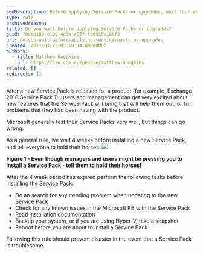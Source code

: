 ```yaml
---
seoDescription: Before applying Service Packs or upgrades, wait four weeks to ensure stability and prevent potential issues.
type: rule
archivedreason:
title: Do you wait before applying Service Packs or upgrades?
guid: 70de0180-c100-4d3a-a97f-f00935c188f3
uri: do-you-wait-before-applying-service-packs-or-upgrades
created: 2011-03-22T05:10:14.0000000Z
authors:
  - title: Matthew Hodgkins
    url: https://ssw.com.au/people/matthew-hodgkins
related: []
redirects: []
---
```


After a new Service Pack is released for a product (for example, Exchange 2010 Service Pack 1), users and management can get very excited about new features that the Service Pack will bring that will help them out, or fix problems that they had been having with the product.

Microsoft generally test their Service Packs very well, but things can go wrong.

As a general rule, we wait 4 weeks before installing a new Service Pack, and tell everyone to hold their horses.
![](holdyourhorses.jpg)

**Figure 1 - Even though managers and users might be pressing you to install a Service Pack - tell them to hold their horses!**

After the 4 week period has expired perform the following tasks before installing the Service Pack:

- Do an search for any trending problem when updating to the new Service Pack
- Check for any known issues in the Microsoft KB with the Service Pack
- Read installation documentation
- Backup your system, or if you are using Hyper-V, take a snapshot
- Reboot before you are about to install a Service Pack

Following this rule should prevent disaster in the event that a Service Pack is troublesome.